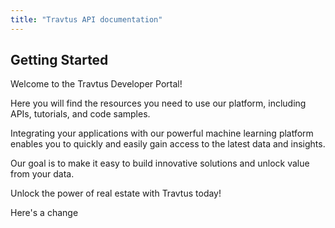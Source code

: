 ```yaml
---
title: "Travtus API documentation"
---
```


## Getting Started


Welcome to the Travtus Developer Portal!

Here you will find the resources you need to use our platform, including APIs, tutorials, and code samples.

Integrating your applications with our powerful machine learning platform enables you to quickly and easily gain access to the latest data and insights.

Our goal is to make it easy to build innovative solutions and unlock value from your data.

Unlock the power of real estate with Travtus today!

Here's a change
